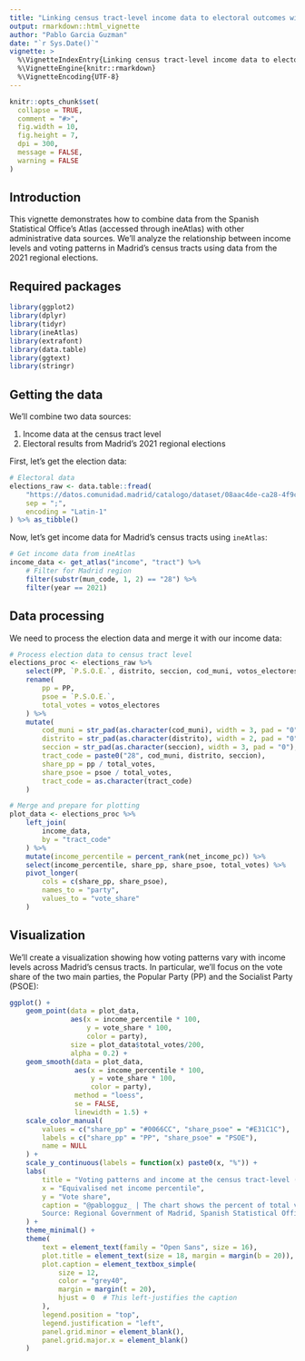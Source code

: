 ```yaml
---
title: "Linking census tract-level income data to electoral outcomes with ineAtlas"
output: rmarkdown::html_vignette
author: "Pablo Garcia Guzman"
date: "`r Sys.Date()`"
vignette: >
  %\VignetteIndexEntry{Linking census tract-level income data to electoral outcomes with ineAtlas}
  %\VignetteEngine{knitr::rmarkdown}
  %\VignetteEncoding{UTF-8}
---
```


```r
knitr::opts_chunk$set(
  collapse = TRUE,
  comment = "#>",
  fig.width = 10,
  fig.height = 7,
  dpi = 300,
  message = FALSE,
  warning = FALSE
)
```

## Introduction

This vignette demonstrates how to combine data from the Spanish Statistical Office's Atlas (accessed through ineAtlas) with other administrative data sources. We'll analyze the relationship between income levels and voting patterns in Madrid's census tracts using data from the 2021 regional elections.

## Required packages

```r
library(ggplot2)
library(dplyr)
library(tidyr)
library(ineAtlas)
library(extrafont)
library(data.table)
library(ggtext)
library(stringr)
```

## Getting the data

We'll combine two data sources:

1. Income data at the census tract level
2. Electoral results from Madrid's 2021 regional elections

First, let's get the election data:

```r
# Electoral data
elections_raw <- data.table::fread(
    "https://datos.comunidad.madrid/catalogo/dataset/08aac4de-ca28-4f9c-b45d-ef8457c4b5d2/resource/5e8cf4ad-b9f4-4ffd-a026-c27433e7815f/download/datos_electorales_elecciones_autonomicas_comunidad_de_madrid_2021.csv",
    sep = ";",
    encoding = "Latin-1"
) %>% as_tibble()
```

Now, let's get income data for Madrid's census tracts using `ineAtlas`:

```r
# Get income data from ineAtlas
income_data <- get_atlas("income", "tract") %>%
    # Filter for Madrid region
    filter(substr(mun_code, 1, 2) == "28") %>%
    filter(year == 2021)
```

## Data processing

We need to process the election data and merge it with our income data:

```r
# Process election data to census tract level
elections_proc <- elections_raw %>%
    select(PP, `P.S.O.E.`, distrito, seccion, cod_muni, votos_electores) %>%
    rename(
        pp = PP,
        psoe = `P.S.O.E.`,
        total_votes = votos_electores
    ) %>%
    mutate(
        cod_muni = str_pad(as.character(cod_muni), width = 3, pad = "0"),
        distrito = str_pad(as.character(distrito), width = 2, pad = "0"),
        seccion = str_pad(as.character(seccion), width = 3, pad = "0"),
        tract_code = paste0("28", cod_muni, distrito, seccion),
        share_pp = pp / total_votes,
        share_psoe = psoe / total_votes,
        tract_code = as.character(tract_code)
    )

# Merge and prepare for plotting
plot_data <- elections_proc %>%
    left_join(
        income_data,
        by = "tract_code"
    ) %>%
    mutate(income_percentile = percent_rank(net_income_pc)) %>%
    select(income_percentile, share_pp, share_psoe, total_votes) %>%
    pivot_longer(
        cols = c(share_pp, share_psoe),
        names_to = "party",
        values_to = "vote_share"
    )
```

## Visualization

We'll create a visualization showing how voting patterns vary with income levels across Madrid's census tracts. In particular, we'll focus on the vote share of the two main parties, the Popular Party (PP) and the Socialist Party (PSOE):

```r
ggplot() +
    geom_point(data = plot_data,
               aes(x = income_percentile * 100, 
                   y = vote_share * 100,
                   color = party),
               size = plot_data$total_votes/200,
               alpha = 0.2) +
    geom_smooth(data = plot_data,
                aes(x = income_percentile * 100,
                    y = vote_share * 100,
                    color = party),
                method = "loess",
                se = FALSE,
                linewidth = 1.5) +
    scale_color_manual(
        values = c("share_pp" = "#0066CC", "share_psoe" = "#E31C1C"),
        labels = c("share_pp" = "PP", "share_psoe" = "PSOE"),
        name = NULL
    ) +
    scale_y_continuous(labels = function(x) paste0(x, "%")) +
    labs(
        title = "Voting patterns and income at the census tract-level (Madrid, 2021)",
        x = "Equivalised net income percentile",
        y = "Vote share",
        caption = "@pablogguz_ | The chart shows the percent of total votes by party within each census tract in the Madrid 2021 regional election.
        Source: Regional Government of Madrid, Spanish Statistical Office and author's calculations."
    ) +
    theme_minimal() +
    theme(
        text = element_text(family = "Open Sans", size = 16),
        plot.title = element_text(size = 18, margin = margin(b = 20)),
        plot.caption = element_textbox_simple(
            size = 12, 
            color = "grey40", 
            margin = margin(t = 20),
            hjust = 0  # This left-justifies the caption
        ),
        legend.position = "top",        
        legend.justification = "left",
        panel.grid.minor = element_blank(),
        panel.grid.major.x = element_blank()
    )
```
